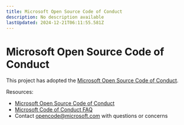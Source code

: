 ```yaml
---
title: Microsoft Open Source Code of Conduct
description: No description available
lastUpdated: 2024-12-21T06:11:55.581Z
---
```


# Microsoft Open Source Code of Conduct

This project has adopted the [Microsoft Open Source Code of Conduct](https://opensource.microsoft.com/codeofconduct/?WT.mc_id=academic-77807-sagibbon).

Resources:

- [Microsoft Open Source Code of Conduct](https://opensource.microsoft.com/codeofconduct/?WT.mc_id=academic-77807-sagibbon)
- [Microsoft Code of Conduct FAQ](https://opensource.microsoft.com/codeofconduct/faq/?WT.mc_id=academic-77807-sagibbon)
- Contact [opencode@microsoft.com](mailto:opencode@microsoft.com) with questions or concerns

